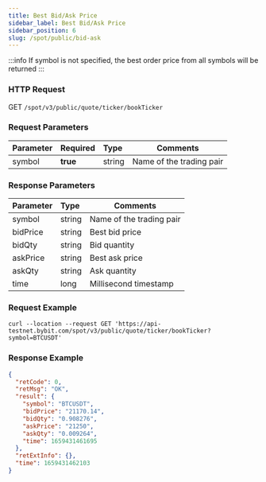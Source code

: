 ```yaml
---
title: Best Bid/Ask Price
sidebar_label: Best Bid/Ask Price
sidebar_position: 6
slug: /spot/public/bid-ask
---
```


:::info
If symbol is not specified, the best order price from all symbols will be returned
:::

### HTTP Request
GET <code>/spot/v3/public/quote/ticker/bookTicker</code>

### Request Parameters
| Parameter | Required | Type | Comments|
|:----- |:-------|:-----|------ |
|symbol |**true**|string|Name of the trading pair|

### Response Parameters
| Parameter | Type | Comments|
|:----- |:-----|----- |
| symbol | string | Name of the trading pair |
| bidPrice | string | Best bid price |
| bidQty | string | Bid quantity |
| askPrice | string | Best ask price |
| askQty | string | Ask quantity |
| time | long | Millisecond timestamp |

### Request Example

```http
curl --location --request GET 'https://api-testnet.bybit.com/spot/v3/public/quote/ticker/bookTicker?symbol=BTCUSDT'
```

### Response Example

```json
{
  "retCode": 0,
  "retMsg": "OK",
  "result": {
    "symbol": "BTCUSDT",
    "bidPrice": "21170.14",
    "bidQty": "0.908276",
    "askPrice": "21250",
    "askQty": "0.009264",
    "time": 1659431461695
  },
  "retExtInfo": {},
  "time": 1659431462103
}
```
